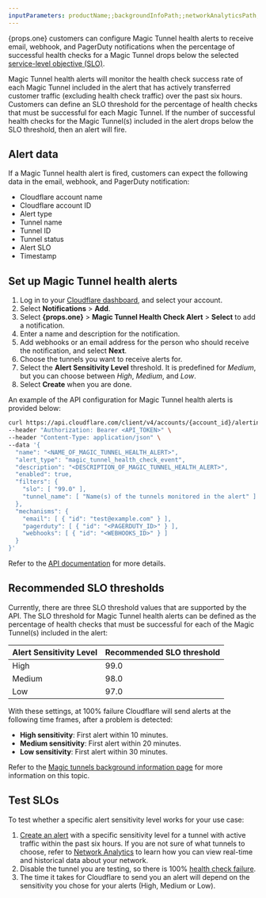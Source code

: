 ```yaml
---
inputParameters: productName;;backgroundInfoPath;;networkAnalyticsPath;;healthChecks
---
```



{props.one} customers can configure Magic Tunnel health alerts to receive email, webhook, and PagerDuty notifications when the percentage of successful <GlossaryTooltip term="tunnel health-check">health checks</GlossaryTooltip> for a Magic Tunnel drops below the selected <a href={props.two}>service-level objective (SLO)</a>.

Magic Tunnel health alerts will monitor the health check success rate of each Magic Tunnel included in the alert that has actively transferred customer traffic (excluding health check traffic) over the past six hours. Customers can define an SLO threshold for the percentage of health checks that must be successful for each Magic Tunnel. If the number of successful health checks for the Magic Tunnel(s) included in the alert drops below the SLO threshold, then an alert will fire.

## Alert data

If a Magic Tunnel health alert is fired, customers can expect the following data in the email, webhook, and PagerDuty notification:

- Cloudflare account name
- Cloudflare account ID
- Alert type
- Tunnel name
- Tunnel ID
- Tunnel status
- Alert SLO
- Timestamp

## Set up Magic Tunnel health alerts

<Tabs syncKey="dashPlusAPI"> <TabItem label="Dashboard">

1. Log in to your [Cloudflare dashboard](https://dash.cloudflare.com/login), and select your account.
2. Select **Notifications** > **Add**.
3. Select **{props.one}** > **Magic Tunnel Health Check Alert** > **Select** to add a notification.
4. Enter a name and description for the notification.
5. Add webhooks or an email address for the person who should receive the notification, and select **Next**.
6. Choose the tunnels you want to receive alerts for.
7. Select the **Alert Sensitivity Level** threshold. It is predefined for _Medium_, but you can choose between _High_, _Medium_, and _Low_.
8. Select **Create** when you are done.

</TabItem> <TabItem label="API">

An example of the API configuration for Magic Tunnel health alerts is provided below:

```bash
curl https://api.cloudflare.com/client/v4/accounts/{account_id}/alerting/v3/policies \
--header "Authorization: Bearer <API_TOKEN>" \
--header "Content-Type: application/json" \
--data '{
  "name": "<NAME_OF_MAGIC_TUNNEL_HEALTH_ALERT>",
  "alert_type": "magic_tunnel_health_check_event",
  "description": "<DESCRIPTION_OF_MAGIC_TUNNEL_HEALTH_ALERT>",
  "enabled": true,
  "filters": {
    "slo": [ "99.0" ],
    "tunnel_name": [ "Name(s) of the tunnels monitored in the alert" ]
  },
  "mechanisms": {
    "email": [ { "id": "test@example.com" } ],
    "pagerduty": [ { "id": "<PAGERDUTY_ID>" } ],
    "webhooks": [ { "id": "<WEBHOOKS_ID>" } ]
  }
}'
```

Refer to the [API documentation](/api/operations/notification-policies-list-notification-policies) for more details.

</TabItem> </Tabs>

## Recommended SLO thresholds

Currently, there are three SLO threshold values that are supported by the API. The SLO threshold for Magic Tunnel health alerts can be defined as the percentage of health checks that must be successful for each of the Magic Tunnel(s) included in the alert:

| Alert Sensitivity Level | Recommended SLO threshold |
| ----------------------- | ------------------------- |
| High                    | 99.0                      |
| Medium                  | 98.0                      |
| Low                     | 97.0                      |

With these settings, at 100% failure Cloudflare will send alerts at the following time frames, after a problem is detected:

- **High sensitivity**: First alert within 10 minutes.
- **Medium sensitivity**: First alert within 20 minutes.
- **Low sensitivity**: First alert within 30 minutes.

Refer to the <a href={props.two}>Magic tunnels background information page</a> for more information on this topic.

## Test SLOs

To test whether a specific alert sensitivity level works for your use case:

1. [Create an alert](#set-up-magic-tunnel-health-alerts) with a specific sensitivity level for a tunnel with active traffic within the past six hours. If you are not sure of what tunnels to choose, refer to <a href={props.three}>Network Analytics</a> to learn how you can view real-time and historical data about your network.
2. Disable the tunnel you are testing, so there is 100% <a href={props.four}>health check failure</a>.
3. The time it takes for Cloudflare to send you an alert will depend on the sensitivity you chose for your alerts (High, Medium or Low).
